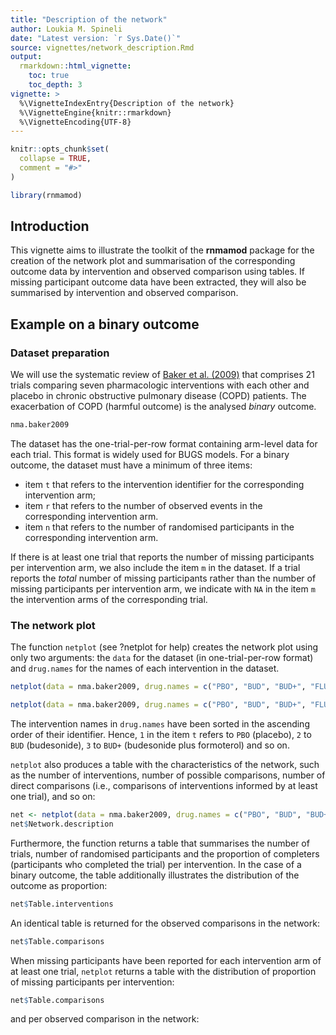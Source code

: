 ```yaml
---
title: "Description of the network"
author: Loukia M. Spineli
date: "Latest version: `r Sys.Date()`"
source: vignettes/network_description.Rmd
output: 
  rmarkdown::html_vignette:
    toc: true
    toc_depth: 3
vignette: >
  %\VignetteIndexEntry{Description of the network}
  %\VignetteEngine{knitr::rmarkdown}
  %\VignetteEncoding{UTF-8}
---
```


```r
knitr::opts_chunk$set(
  collapse = TRUE,
  comment = "#>"
)
```

```r
library(rnmamod)
```

## Introduction

This vignette aims to illustrate the toolkit of the **rnmamod** package for the creation of the network plot and summarisation of the corresponding outcome data by intervention and observed comparison using tables. If missing participant outcome data have been extracted, they will also be summarised by intervention and observed comparison.

## Example on a binary outcome 

### Dataset preparation

We will use the systematic review of [Baker et al. (2009)](https://pubmed.ncbi.nlm.nih.gov/19637942/) that comprises 21 trials comparing seven pharmacologic interventions with each other and placebo in chronic obstructive pulmonary disease (COPD) patients. The exacerbation of COPD (harmful outcome) is the analysed *binary* outcome. 

```r
nma.baker2009
```

The dataset has the one-trial-per-row format containing arm-level data for each trial. This format is widely used for BUGS models. For a binary outcome, the dataset must have a minimum of three items: 

- item `t` that refers to the intervention identifier for the corresponding intervention arm;
- item `r` that refers to the number of observed events in the corresponding intervention arm. 
- item `n` that refers to the number of randomised participants in the corresponding intervention arm.

If there is at least one trial that reports the number of missing participants per intervention arm, we also include the item `m` in the dataset. If a trial reports the *total* number of missing participants rather than the number of missing participants per intervention arm, we indicate with `NA` in the item `m` the intervention arms of the corresponding trial.

### The network plot

The function `netplot` (see ?netplot for help) creates the network plot using only two arguments: the `data` for the dataset (in one-trial-per-row format) and `drug.names` for the names of each intervention in the dataset.

```r
netplot(data = nma.baker2009, drug.names = c("PBO", "BUD", "BUD+", "FLU", "FLU+", "FOR", "SAL", "TIO"))
```

```r
netplot(data = nma.baker2009, drug.names = c("PBO", "BUD", "BUD+", "FLU", "FLU+", "FOR", "SAL", "TIO"))
```

The intervention names in `drug.names` have been sorted in the ascending order of their identifier. Hence, `1` in the item `t` refers to `PBO` (placebo), `2` to `BUD` (budesonide), `3` to `BUD+` (budesonide plus formoterol) and so on. 

`netplot` also produces a table with the characteristics of the network, such as the number of interventions, number of possible comparisons, number of direct comparisons (i.e., comparisons of interventions informed by at least one trial), and so on:

```r
net <- netplot(data = nma.baker2009, drug.names = c("PBO", "BUD", "BUD+", "FLU", "FLU+", "FOR", "SAL", "TIO"))
net$Network.description
```

Furthermore, the function returns a table that summarises the number of trials, number of randomised participants and the proportion of completers (participants who completed the trial) per intervention. In the case of a binary outcome, the table additionally illustrates the distribution of the outcome as proportion: 

```r
net$Table.interventions
```

An identical table is returned for the observed comparisons in the network:

```r
net$Table.comparisons
```

When missing participants have been reported for each intervention arm of at least one trial, `netplot` returns a table with the distribution of proportion of missing participants per intervention:

```r
net$Table.comparisons
```

and per observed comparison in the network:
